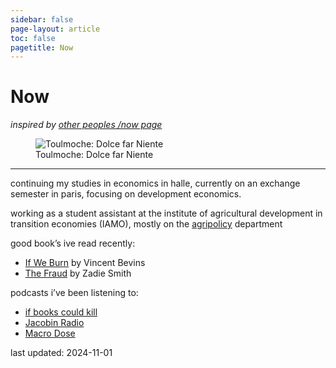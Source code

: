 ```yaml
---
sidebar: false
page-layout: article
toc: false
pagetitle: Now
---
```


# Now

*inspired by [other peoples /now page](https://nownownow.com)*

![Toulmoche: Dolce far Niente](../images/dolce.webp){fig-alt="Dolce far Niente by Toulmouche"}

***

continuing my studies in economics in halle, currently on an exchange semester in paris, focusing on development economics.

working as a student assistant at the institute of agricultural development in transition economies (IAMO), mostly on the [agripolicy](https://www.iamo.de/en/institute/departments/agricultural-policy) department

good book's ive read recently:

- [If We Burn](https://vincentbevins.com/book2/) by Vincent Bevins 
- [The Fraud](https://www.thalia.de/shop/home/artikeldetails/A1069591241) by Zadie Smith

podcasts i've been listening to:

- [if books could kill](https://www.patreon.com/IfBooksPod)
- [Jacobin Radio](https://shows.acast.com/jacobin-radio)
- [Macro Dose](https://podtail.com/podcast/macrodose/)

last updated: 2024-11-01

<!--
***

archive

- [2024-08-01](2024-08.qmd)
-->